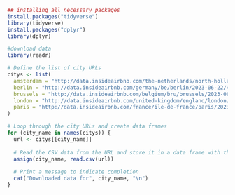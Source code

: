 ```r
## installing all necessary packages
install.packages("tidyverse")
library(tidyverse)
install.packages("dplyr")
library(dplyr)

#download data
library(readr)

# Define the list of city URLs
citys <- list(
  amsterdam = "http://data.insideairbnb.com/the-netherlands/north-holland/amsterdam/2023-09-03/visualisations/listings.csv",
  berlin = "http://data.insideairbnb.com/germany/be/berlin/2023-06-22/visualisations/listings.csv",
  brussels = "http://data.insideairbnb.com/belgium/bru/brussels/2023-06-24/visualisations/listings.csv",
  london = "http://data.insideairbnb.com/united-kingdom/england/london/2023-06-08/visualisations/listings.csv",
  paris = "http://data.insideairbnb.com/france/ile-de-france/paris/2023-06-06/visualisations/listings.csv"
)

# Loop through the city URLs and create data frames
for (city_name in names(citys)) {
  url <- citys[[city_name]]
  
  # Read the CSV data from the URL and store it in a data frame with the city name
  assign(city_name, read.csv(url))
  
  # Print a message to indicate completion
  cat("Downloaded data for", city_name, "\n")
}

```
